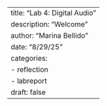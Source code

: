 ---
title: "Lab 4: Digital Audio"
description: "Welcome "
author: "Marina Bellido"
date: "8/29/25"
categories:
  - reflection
  - labreport
draft: false
---